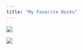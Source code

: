 ```yaml
---
title: "My Favorite Rocks"
---
```


![](/Users/christineiyer/jeffontherocks/JeffFolder/jeffontherocks/rocks1,JPG)

![](/Users/christineiyer/jeffontherocks/JeffFolder/jeffontherocks/rocks2JPG)